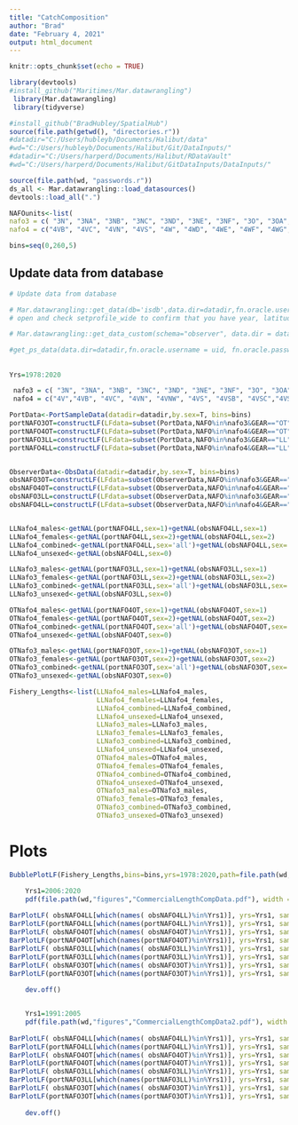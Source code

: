 ```yaml
---
title: "CatchComposition"
author: "Brad"
date: "February 4, 2021"
output: html_document
---
```


```r
knitr::opts_chunk$set(echo = TRUE)

library(devtools)
#install_github("Maritimes/Mar.datawrangling")
 library(Mar.datawrangling)
 library(tidyverse)

#install_github("BradHubley/SpatialHub")
source(file.path(getwd(), "directories.r"))
#datadir="C:/Users/hubleyb/Documents/Halibut/data"
#wd="C:/Users/hubleyb/Documents/Halibut/Git/DataInputs/"
#datadir="C:/Users/harperd/Documents/Halibut/RDataVault"
#wd="C:/Users/harperd/Documents/Halibut/GitDataInputs/DataInputs/"

source(file.path(wd, "passwords.r")) 
ds_all <- Mar.datawrangling::load_datasources()
devtools::load_all(".")

NAFOunits<-list(
nafo3 = c( "3N", "3NA", "3NB", "3NC", "3ND", "3NE", "3NF", "3O", "3OA", "3OC", "3OD", "3OE", "3PN", "3PS"),
nafo4 = c("4VB", "4VC", "4VN", "4VS", "4W", "4WD", "4WE", "4WF", "4WG", "4WH", "4WJ", "4WK", "4WL", "4WM", "4X", "4XL", "4XM", "4XN", "4XO", "4XP", "4XQ", "4XR", "4XS", "5YB", "5ZJ", "5ZM", "5ZN"))

bins=seq(0,260,5)

```

## Update data from database 

```r


# Update data from database 

# Mar.datawrangling::get_data(db='isdb',data.dir=datadir,fn.oracle.username = uid, fn.oracle.password = pwd, fn.oracle.dsn = 'ptran',usepkg='roracle',force.extract=T)
# open and check setprofile_wide to confirm that you have year, latitude & longitude

# Mar.datawrangling::get_data_custom(schema="observer", data.dir = datadir, tables = c("ISFISHLENGTHS","ISSAMPLES"), usepkg = "roracle", fn.oracle.dsn= "PTRAN", fn.oracle.username=uid, fn.oracle.password =pwd)

#get_ps_data(data.dir=datadir,fn.oracle.username = uid, fn.oracle.password = pwd, fn.oracle.dsn = 'ptran',usepkg='roracle',force.extract=T)

```


## 

```r
Yrs=1978:2020

 nafo3 = c( "3N", "3NA", "3NB", "3NC", "3ND", "3NE", "3NF", "3O", "3OA", "3OC", "3OD", "3OE", "3PN", "3PS", "3U")
 nafo4 = c("4V","4VB", "4VC", "4VN", "4VNW", "4VS", "4VSB", "4VSC","4VSW","4VW","4VX", "4W", "4WD", "4WE", "4WF", "4WG", "4WH", "4WJ", "4WK", "4WL", "4WM","4WX","4XMNOPQ", "4X", "4XL", "4XM", "4XN", "4XO", "4XP", "4XQ", "4XR", "4XU", "4XS", "4XRS", "5YB", "5ZJ", "5ZM", "5ZN","5ZEJ")

PortData<-PortSampleData(datadir=datadir,by.sex=T, bins=bins)
portNAFO3OT=constructLF(LFdata=subset(PortData,NAFO%in%nafo3&GEAR=="OT"),bins=bins, Yrs = Yrs)
portNAFO4OT=constructLF(LFdata=subset(PortData,NAFO%in%nafo4&GEAR=="OT"),bins=bins, Yrs = Yrs)
portNAFO3LL=constructLF(LFdata=subset(PortData,NAFO%in%nafo3&GEAR=="LL"),bins=bins, Yrs = Yrs)
portNAFO4LL=constructLF(LFdata=subset(PortData,NAFO%in%nafo4&GEAR=="LL"),bins=bins, Yrs = Yrs)


ObserverData<-ObsData(datadir=datadir,by.sex=T, bins=bins)
obsNAFO3OT=constructLF(LFdata=subset(ObserverData,NAFO%in%nafo3&GEAR=="OT"),bins=bins, Yrs = Yrs)
obsNAFO4OT=constructLF(LFdata=subset(ObserverData,NAFO%in%nafo4&GEAR=="OT"),bins=bins, Yrs = Yrs)
obsNAFO3LL=constructLF(LFdata=subset(ObserverData,NAFO%in%nafo3&GEAR=="LL"),bins=bins, Yrs = Yrs)
obsNAFO4LL=constructLF(LFdata=subset(ObserverData,NAFO%in%nafo4&GEAR=="LL"),bins=bins, Yrs = Yrs)


LLNafo4_males<-getNAL(portNAFO4LL,sex=1)+getNAL(obsNAFO4LL,sex=1)
LLNafo4_females<-getNAL(portNAFO4LL,sex=2)+getNAL(obsNAFO4LL,sex=2)
LLNafo4_combined<-getNAL(portNAFO4LL,sex='all')+getNAL(obsNAFO4LL,sex='all')
LLNafo4_unsexed<-getNAL(obsNAFO4LL,sex=0)

LLNafo3_males<-getNAL(portNAFO3LL,sex=1)+getNAL(obsNAFO3LL,sex=1)
LLNafo3_females<-getNAL(portNAFO3LL,sex=2)+getNAL(obsNAFO3LL,sex=2)
LLNafo3_combined<-getNAL(portNAFO3LL,sex='all')+getNAL(obsNAFO3LL,sex='all')
LLNafo3_unsexed<-getNAL(obsNAFO3LL,sex=0)

OTNafo4_males<-getNAL(portNAFO4OT,sex=1)+getNAL(obsNAFO4OT,sex=1)
OTNafo4_females<-getNAL(portNAFO4OT,sex=2)+getNAL(obsNAFO4OT,sex=2)
OTNafo4_combined<-getNAL(portNAFO4OT,sex='all')+getNAL(obsNAFO4OT,sex='all')
OTNafo4_unsexed<-getNAL(obsNAFO4OT,sex=0)

OTNafo3_males<-getNAL(portNAFO3OT,sex=1)+getNAL(obsNAFO3OT,sex=1)
OTNafo3_females<-getNAL(portNAFO3OT,sex=2)+getNAL(obsNAFO3OT,sex=2)
OTNafo3_combined<-getNAL(portNAFO3OT,sex='all')+getNAL(obsNAFO3OT,sex='all')
OTNafo3_unsexed<-getNAL(obsNAFO3OT,sex=0)

Fishery_Lengths<-list(LLNafo4_males=LLNafo4_males,
                      LLNafo4_females=LLNafo4_females,
                      LLNafo4_combined=LLNafo4_combined,
                      LLNafo4_unsexed=LLNafo4_unsexed, 
                      LLNafo3_males=LLNafo3_males,
                      LLNafo3_females=LLNafo3_females,
                      LLNafo3_combined=LLNafo3_combined,
                      LLNafo4_unsexed=LLNafo4_unsexed,  
                      OTNafo4_males=OTNafo4_males,
                      OTNafo4_females=OTNafo4_females,
                      OTNafo4_combined=OTNafo4_combined, 
                      OTNafo4_unsexed=OTNafo4_unsexed, 
                      OTNafo3_males=OTNafo3_males,
                      OTNafo3_females=OTNafo3_females,
                      OTNafo3_combined=OTNafo3_combined, 
                      OTNafo3_unsexed=OTNafo3_unsexed) 


```



# Plots
```r

BubblePlotLF(Fishery_Lengths,bins=bins,yrs=1978:2020,path=file.path(wd,'figures'),filen='Commercial',inches=0.3)

    Yrs1=2006:2020
    pdf(file.path(wd,"figures","CommercialLengthCompData.pdf"), width = 8, height = 11)
      
BarPlotLF( obsNAFO4LL[which(names( obsNAFO4LL)%in%Yrs1)], yrs=Yrs1, sample.size='calculate', rel=F,graphic='off',toplab="obsNAFO4LL")
BarPlotLF(portNAFO4LL[which(names(portNAFO4LL)%in%Yrs1)], yrs=Yrs1, sample.size='calculate', rel=F,graphic='off',toplab="portNAFO4LL")
BarPlotLF( obsNAFO4OT[which(names( obsNAFO4OT)%in%Yrs1)], yrs=Yrs1, sample.size='calculate', rel=F,graphic='off',toplab="obsNAFO4OT")
BarPlotLF(portNAFO4OT[which(names(portNAFO4OT)%in%Yrs1)], yrs=Yrs1, sample.size='calculate', rel=F,graphic='off',toplab="portNAFO4OT")
BarPlotLF( obsNAFO3LL[which(names( obsNAFO3LL)%in%Yrs1)], yrs=Yrs1, sample.size='calculate', rel=F,graphic='off',toplab="obsNAFO3LL")
BarPlotLF(portNAFO3LL[which(names(portNAFO3LL)%in%Yrs1)], yrs=Yrs1, sample.size='calculate', rel=F,graphic='off',toplab="portNAFO3LL")
BarPlotLF( obsNAFO3OT[which(names( obsNAFO3OT)%in%Yrs1)], yrs=Yrs1, sample.size='calculate', rel=F,graphic='off',toplab="obsNAFO3OT")
BarPlotLF(portNAFO3OT[which(names(portNAFO3OT)%in%Yrs1)], yrs=Yrs1, sample.size='calculate', rel=F,graphic='off',toplab="portNAFO3OT")
    
    dev.off()


    Yrs1=1991:2005
    pdf(file.path(wd,"figures","CommercialLengthCompData2.pdf"), width = 8, height = 11)
      
BarPlotLF( obsNAFO4LL[which(names( obsNAFO4LL)%in%Yrs1)], yrs=Yrs1, sample.size='calculate', rel=F,graphic='off',toplab="obsNAFO4LL")
BarPlotLF(portNAFO4LL[which(names(portNAFO4LL)%in%Yrs1)], yrs=Yrs1, sample.size='calculate', rel=F,graphic='off',toplab="portNAFO4LL")
BarPlotLF( obsNAFO4OT[which(names( obsNAFO4OT)%in%Yrs1)], yrs=Yrs1, sample.size='calculate', rel=F,graphic='off',toplab="obsNAFO4OT")
BarPlotLF(portNAFO4OT[which(names(portNAFO4OT)%in%Yrs1)], yrs=Yrs1, sample.size='calculate', rel=F,graphic='off',toplab="portNAFO4OT")
BarPlotLF( obsNAFO3LL[which(names( obsNAFO3LL)%in%Yrs1)], yrs=Yrs1, sample.size='calculate', rel=F,graphic='off',toplab="obsNAFO3LL")
BarPlotLF(portNAFO3LL[which(names(portNAFO3LL)%in%Yrs1)], yrs=Yrs1, sample.size='calculate', rel=F,graphic='off',toplab="portNAFO3LL")
BarPlotLF( obsNAFO3OT[which(names( obsNAFO3OT)%in%Yrs1)], yrs=Yrs1, sample.size='calculate', rel=F,graphic='off',toplab="obsNAFO3OT")
BarPlotLF(portNAFO3OT[which(names(portNAFO3OT)%in%Yrs1)], yrs=Yrs1, sample.size='calculate', rel=F,graphic='off',toplab="portNAFO3OT")
    
    dev.off()

```


